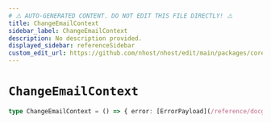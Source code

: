```yaml
---
# ⚠️ AUTO-GENERATED CONTENT. DO NOT EDIT THIS FILE DIRECTLY! ⚠️
title: ChangeEmailContext
sidebar_label: ChangeEmailContext
description: No description provided.
displayed_sidebar: referenceSidebar
custom_edit_url: https://github.com/nhost/nhost/edit/main/packages/core/src/machines/change-email.ts#L10
---
```


# `ChangeEmailContext`

```ts
type ChangeEmailContext = () => { error: [ErrorPayload](/reference/docgen/javascript/auth/types/error-payload) | null }
```
